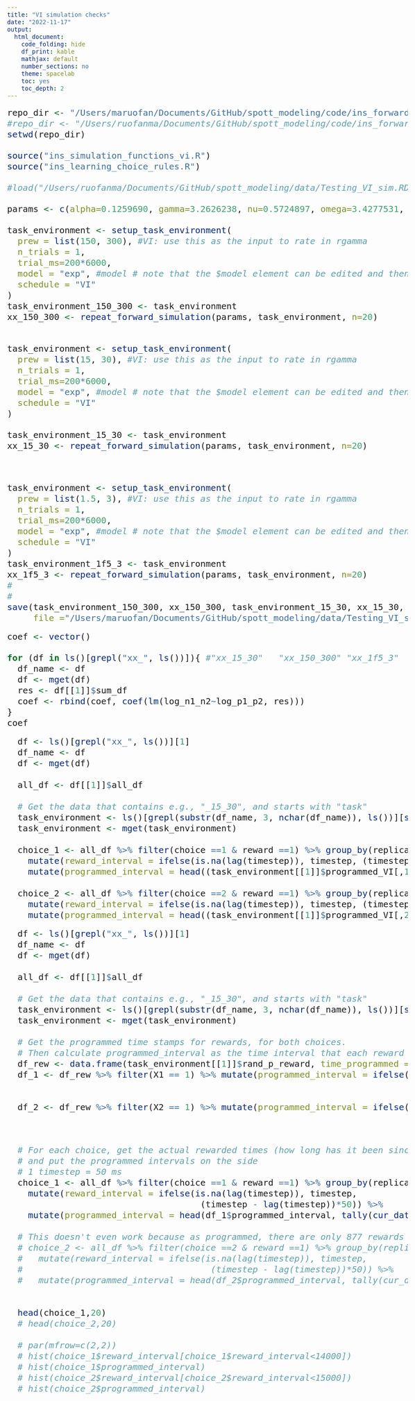 ```yaml
---
title: "VI simulation checks"
date: "2022-11-17"
output:
  html_document:
    code_folding: hide
    df_print: kable
    mathjax: default
    number_sections: no
    theme: spacelab
    toc: yes
    toc_depth: 2
---
```


<style type="text/css">
body{ font-size: 18px; max-width: 1600px; margin: auto; padding: 1em; }
code.r{ font-size: 20px; }
p { padding-top: 8px; padding-bottom: 8px; }
pre { font-size: 16px; }
</style>

```r
repo_dir <- "/Users/maruofan/Documents/GitHub/spott_modeling/code/ins_forward_simulation"
#repo_dir <- "/Users/ruofanma/Documents/GitHub/spott_modeling/code/ins_forward_simulation" #laptop
setwd(repo_dir)

source("ins_simulation_functions_vi.R")
source("ins_learning_choice_rules.R")

#load("/Users/ruofanma/Documents/GitHub/spott_modeling/data/Testing_VI_sim.RData")

params <- c(alpha=0.1259690, gamma=3.2626238, nu=0.5724897, omega=3.4277531, kappa = 2.1928352)

task_environment <- setup_task_environment(
  prew = list(150, 300), #VI: use this as the input to rate in rgamma
  n_trials = 1,
  trial_ms=200*6000,
  model = "exp", #model # note that the $model element can be edited and then passed back into a simulation function
  schedule = "VI"
)
task_environment_150_300 <- task_environment
xx_150_300 <- repeat_forward_simulation(params, task_environment, n=20)


task_environment <- setup_task_environment(
  prew = list(15, 30), #VI: use this as the input to rate in rgamma
  n_trials = 1,
  trial_ms=200*6000,
  model = "exp", #model # note that the $model element can be edited and then passed back into a simulation function
  schedule = "VI"
)

task_environment_15_30 <- task_environment
xx_15_30 <- repeat_forward_simulation(params, task_environment, n=20)



task_environment <- setup_task_environment(
  prew = list(1.5, 3), #VI: use this as the input to rate in rgamma
  n_trials = 1,
  trial_ms=200*6000,
  model = "exp", #model # note that the $model element can be edited and then passed back into a simulation function
  schedule = "VI"
)
task_environment_1f5_3 <- task_environment
xx_1f5_3 <- repeat_forward_simulation(params, task_environment, n=20)
# 
# 
save(task_environment_150_300, xx_150_300, task_environment_15_30, xx_15_30, task_environment_1f5_3, xx_1f5_3, 
     file ="/Users/maruofan/Documents/GitHub/spott_modeling/data/Testing_VI_sim.RData")
```

```r
coef <- vector()

for (df in ls()[grepl("xx_", ls())]){ #"xx_15_30"   "xx_150_300" "xx_1f5_3"  
  df_name <- df
  df <- mget(df)
  res <- df[[1]]$sum_df
  coef <- rbind(coef, coef(lm(log_n1_n2~log_p1_p2, res)))
}
coef
```

```r
  df <- ls()[grepl("xx_", ls())][1]
  df_name <- df
  df <- mget(df)
  
  all_df <- df[[1]]$all_df
  
  # Get the data that contains e.g., "_15_30", and starts with "task"
  task_environment <- ls()[grepl(substr(df_name, 3, nchar(df_name)), ls())][startsWith(ls()[grepl(substr(df_name, 3, nchar(df_name)), ls())], "task")]
  task_environment <- mget(task_environment)
  
  choice_1 <- all_df %>% filter(choice ==1 & reward ==1) %>% group_by(replication) %>% 
    mutate(reward_interval = ifelse(is.na(lag(timestep)), timestep, (timestep - lag(timestep))*50)) %>% 
    mutate(programmed_interval = head((task_environment[[1]]$programmed_VI[,1])/0.05, tally(cur_data())))
  
  choice_2 <- all_df %>% filter(choice ==2 & reward ==1) %>% group_by(replication) %>% 
    mutate(reward_interval = ifelse(is.na(lag(timestep)), timestep, (timestep - lag(timestep))*50)) %>% 
    mutate(programmed_interval = head((task_environment[[1]]$programmed_VI[,2])/0.05, tally(cur_data())))
```

```r
  df <- ls()[grepl("xx_", ls())][1]
  df_name <- df
  df <- mget(df)
  
  all_df <- df[[1]]$all_df
  
  # Get the data that contains e.g., "_15_30", and starts with "task"
  task_environment <- ls()[grepl(substr(df_name, 3, nchar(df_name)), ls())][startsWith(ls()[grepl(substr(df_name, 3, nchar(df_name)), ls())], "task")]
  task_environment <- mget(task_environment)
  
  # Get the programmed time stamps for rewards, for both choices.
  # Then calculate programmed_interval as the time interval that each reward has to wait, for both choices
  df_rew <- data.frame(task_environment[[1]]$rand_p_reward, time_programmed = seq(0.05, task_environment[[1]]$n_timesteps*0.05)*1000)
  df_1 <- df_rew %>% filter(X1 == 1) %>% mutate(programmed_interval = ifelse(is.na(lag(time_programmed)), time_programmed, 
                                                                             ifelse(time_programmed>lag(time_programmed), time_programmed - lag(time_programmed),
                                                                                    time_programmed)))
  df_2 <- df_rew %>% filter(X2 == 1) %>% mutate(programmed_interval = ifelse(is.na(lag(time_programmed)), time_programmed, 
                                                                             ifelse(time_programmed>lag(time_programmed), time_programmed - lag(time_programmed),
                                                                                    time_programmed)))

  # For each choice, get the actual rewarded times (how long has it been since the last reward)
  # and put the programmed intervals on the side 
  # 1 timestep = 50 ms 
  choice_1 <- all_df %>% filter(choice ==1 & reward ==1) %>% group_by(replication) %>% 
    mutate(reward_interval = ifelse(is.na(lag(timestep)), timestep, 
                                     (timestep - lag(timestep))*50)) %>% 
    mutate(programmed_interval = head(df_1$programmed_interval, tally(cur_data())))
  
  # This doesn't even work because as programmed, there are only 877 rewards from the VI schedule; but in reality, rewards were delivered >877 times
  # choice_2 <- all_df %>% filter(choice ==2 & reward ==1) %>% group_by(replication) %>% 
  #   mutate(reward_interval = ifelse(is.na(lag(timestep)), timestep, 
  #                                    (timestep - lag(timestep))*50)) %>% 
  #   mutate(programmed_interval = head(df_2$programmed_interval, tally(cur_data())))
  
  
  head(choice_1,20)
  # head(choice_2,20)
  
  # par(mfrow=c(2,2))
  # hist(choice_1$reward_interval[choice_1$reward_interval<14000])
  # hist(choice_1$programmed_interval)
  # hist(choice_2$reward_interval[choice_2$reward_interval<15000])
  # hist(choice_2$programmed_interval)
  
```



